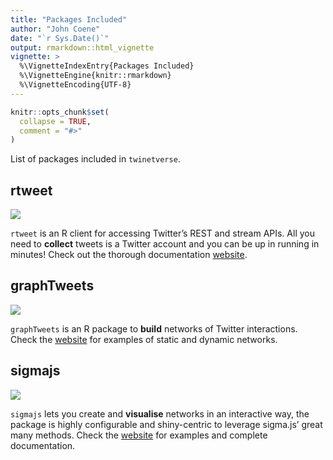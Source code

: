 ```yaml
---
title: "Packages Included"
author: "John Coene"
date: "`r Sys.Date()`"
output: rmarkdown::html_vignette
vignette: >
  %\VignetteIndexEntry{Packages Included}
  %\VignetteEngine{knitr::rmarkdown}
  %\VignetteEncoding{UTF-8}
---
```


```r
knitr::opts_chunk$set(
  collapse = TRUE,
  comment = "#>"
)
```

List of packages included in `twinetverse`.

## rtweet 

<img src="http://rtweet.info/reference/figures/logo.png" style="max-height:250px;"/>

`rtweet` is an R client for accessing Twitter’s REST and stream APIs. All you need to **collect** tweets is a Twitter account and you can be up in running in minutes! Check out the thorough documentation [website](http://rtweet.info/).

## graphTweets 

<img src="http://graphtweets.john-coene.com/logo.png" style="max-height:250px;"/>

`graphTweets` is an R package to **build** networks of Twitter interactions. Check the [website](http://graphtweets.john-coene.com/) for examples of static and dynamic networks.

## sigmajs 

<img src="http://sigmajs.john-coene.com/reference/figures/logo.png" style="max-height:250px;"/>

`sigmajs` lets you create and **visualise** networks in an interactive way, the package is highly configurable and shiny-centric to leverage sigma.js' great many methods. Check the [website](http://sigmajs.john-coene.com/) for examples and complete documentation.
